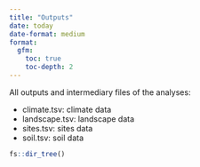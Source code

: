 ```yaml
---
title: "Outputs"
date: today
date-format: medium
format: 
  gfm:
    toc: true
    toc-depth: 2
---
```


All outputs and intermediary files of the analyses:

-   climate.tsv: climate data
-   landscape.tsv: landscape data
-   sites.tsv: sites data
-   soil.tsv: soil data

```r
fs::dir_tree()
```
